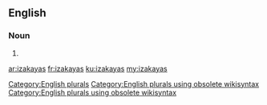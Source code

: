 ==English==

===Noun===
{{head|en}}

# {{plural of|izakaya}}

[[Category:English plurals]][[Category:English plurals using obsolete wikisyntax]][[Category:English plurals using obsolete wikisyntax]]

[[ar:izakayas]]
[[fr:izakayas]]
[[ku:izakayas]]
[[my:izakayas]]
